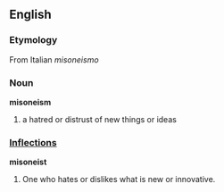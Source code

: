 == English ==
=== Etymology ===
From Italian ''misoneismo''
=== Noun ===
'''misoneism'''
# a hatred or distrust of new things or ideas
=== [[Inflections]] ===
'''misoneist'''
# One who hates or dislikes what is new or innovative.
